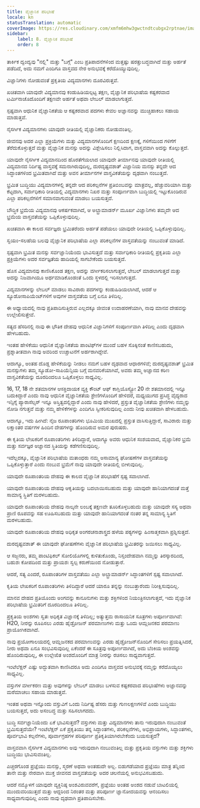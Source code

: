 ```yaml
---
title: ವೈಜ್ಞಾನಿಕ ಪರಿಭಾಷೆ
locale: kn
statusTranslation: automatic
coverImage: https://res.cloudinary.com/xmfm6mhw3gwctndtcubgx2rptnae/image/upload/v1741354419/small_cover_la_gran_rebelion_28716e29d2.webp
sidebar:
    label: 8. ವೈಜ್ಞಾನಿಕ ಪರಿಭಾಷೆ
    order: 8
---
```

ತಾರ್ಕಿಕ ದ್ವಂದ್ವವು "ನಲ್ಲಿ" ಮತ್ತು "ಬಗ್ಗೆ" ಎಂಬ ಪ್ರತಿಪಾದನೆಗಳಿಂದ ಮತ್ತಷ್ಟು ಷರತ್ತುಬದ್ಧವಾಗಿದೆ ಮತ್ತು ಅರ್ಹತೆ ಪಡೆದಿದೆ, ಅದು ನಮಗೆ ಎಂದಿಗೂ ವಾಸ್ತವದ ನೇರ ಅನುಭವಕ್ಕೆ ಕರೆದೊಯ್ಯುವುದಿಲ್ಲ.

ವಿಜ್ಞಾನಿಗಳು ನೋಡುವಂತೆ ಪ್ರಕೃತಿಯ ವಿದ್ಯಮಾನಗಳು ದೂರವಿರುತ್ತವೆ.

ಖಚಿತವಾಗಿ ಯಾವುದೇ ವಿದ್ಯಮಾನವು ಕಂಡುಹಿಡಿಯಲ್ಪಟ್ಟ ತಕ್ಷಣ, ವೈಜ್ಞಾನಿಕ ಪರಿಭಾಷೆಯ ಕಷ್ಟಕರವಾದ ಟರ್ಮಿನಾಚೊದೊಂದಿಗೆ ತಕ್ಷಣವೇ ಅರ್ಹತೆ ಅಥವಾ ಲೇಬಲ್ ಮಾಡಲಾಗುತ್ತದೆ.

ಸ್ಪಷ್ಟವಾಗಿ ಆಧುನಿಕ ವೈಜ್ಞಾನಿಕತೆಯ ಆ ಕಷ್ಟಕರವಾದ ಪದಗಳು ಕೇವಲ ಅಜ್ಞಾನವನ್ನು ಮುಚ್ಚಿಹಾಕಲು ಸಹಾಯ ಮಾಡುತ್ತವೆ.

ನೈಸರ್ಗಿಕ ವಿದ್ಯಮಾನಗಳು ಯಾವುದೇ ರೀತಿಯಲ್ಲಿ ವೈಜ್ಞಾನಿಕರು ನೋಡುವಂತಿಲ್ಲ.

ಜೀವನವು ಅದರ ಎಲ್ಲಾ ಪ್ರಕ್ರಿಯೆಗಳು ಮತ್ತು ವಿದ್ಯಮಾನಗಳೊಂದಿಗೆ ಕ್ಷಣದಿಂದ ಕ್ಷಣಕ್ಕೆ, ಗಳಿಗೆಯಿಂದ ಗಳಿಗೆಗೆ ತೆರೆದುಕೊಳ್ಳುತ್ತದೆ ಮತ್ತು ವೈಜ್ಞಾನಿಕ ಮನಸ್ಸು ಅದನ್ನು ವಿಶ್ಲೇಷಿಸಲು ನಿಲ್ಲಿಸಿದಾಗ, ವಾಸ್ತವವಾಗಿ ಅದನ್ನು ಕೊಲ್ಲುತ್ತದೆ.

ಯಾವುದೇ ನೈಸರ್ಗಿಕ ವಿದ್ಯಮಾನದಿಂದ ಹೊರತೆಗೆಯಲಾದ ಯಾವುದೇ ತೀರ್ಮಾನವು ಯಾವುದೇ ರೀತಿಯಲ್ಲಿ ವಿದ್ಯಮಾನದ ನಿರ್ದಿಷ್ಟ ವಾಸ್ತವಕ್ಕೆ ಸಮನಾಗಿರುವುದಿಲ್ಲ, ದುರದೃಷ್ಟವಶಾತ್ ವಿಜ್ಞಾನಿಯ ಮನಸ್ಸು ತನ್ನದೇ ಆದ ಸಿದ್ಧಾಂತಗಳಿಂದ ಭ್ರಮಿತವಾಗಿದೆ ಮತ್ತು ಅವನ ತೀರ್ಮಾನಗಳ ವಾಸ್ತವಿಕತೆಯನ್ನು ದೃಢವಾಗಿ ನಂಬುತ್ತದೆ.

ಭ್ರಮಿತ ಬುದ್ಧಿಯು ವಿದ್ಯಮಾನಗಳಲ್ಲಿ ತನ್ನದೇ ಆದ ಪರಿಕಲ್ಪನೆಗಳ ಪ್ರತಿಬಿಂಬವನ್ನು ಮಾತ್ರವಲ್ಲ, ಹೆಚ್ಚುವರಿಯಾಗಿ ಮತ್ತು ಕೆಟ್ಟದಾಗಿ, ಸರ್ವಾಧಿಕಾರಿ ರೀತಿಯಲ್ಲಿ ವಿದ್ಯಮಾನಗಳು ನಿಖರ ಮತ್ತು ಸಂಪೂರ್ಣವಾಗಿ ಬುದ್ಧಿಯಲ್ಲಿ ಇಟ್ಟುಕೊಂಡಿರುವ ಎಲ್ಲಾ ಪರಿಕಲ್ಪನೆಗಳಿಗೆ ಸಮಾನವಾಗುವಂತೆ ಮಾಡಲು ಬಯಸುತ್ತದೆ.

ಬೌದ್ಧಿಕ ಭ್ರಮೆಯ ವಿದ್ಯಮಾನವು ಆಕರ್ಷಕವಾಗಿದೆ, ಆ ಅಲ್ಟ್ರಾಮಾಡರ್ನ್ ಮೂರ್ಖ ವಿಜ್ಞಾನಿಗಳು ತಮ್ಮದೇ ಆದ ಭ್ರಮೆಯ ವಾಸ್ತವತೆಯನ್ನು ಒಪ್ಪಿಕೊಳ್ಳುವುದಿಲ್ಲ.

ಖಚಿತವಾಗಿ ಈ ಕಾಲದ ಸರ್ವಜ್ಞರು ಭ್ರಮಿತರೆಂದು ಅರ್ಹತೆ ಪಡೆಯಲು ಯಾವುದೇ ರೀತಿಯಲ್ಲಿ ಒಪ್ಪಿಕೊಳ್ಳುವುದಿಲ್ಲ.

ಸ್ವಯಂ-ಸಲಹೆಯ ಬಲವು ವೈಜ್ಞಾನಿಕ ಪರಿಭಾಷೆಯ ಎಲ್ಲಾ ಪರಿಕಲ್ಪನೆಗಳ ವಾಸ್ತವತೆಯನ್ನು ನಂಬುವಂತೆ ಮಾಡಿದೆ.

ಸ್ಪಷ್ಟವಾಗಿ ಭ್ರಮಿತ ಮನಸ್ಸು ಸರ್ವಜ್ಞಾನಿಯೆಂದು ಭಾವಿಸುತ್ತದೆ ಮತ್ತು ಸರ್ವಾಧಿಕಾರಿ ರೀತಿಯಲ್ಲಿ ಪ್ರಕೃತಿಯ ಎಲ್ಲಾ ಪ್ರಕ್ರಿಯೆಗಳು ಅದರ ಸರ್ವಜ್ಞತೆಯ ಹಾದಿಯಲ್ಲಿ ಸಾಗಬೇಕೆಂದು ಬಯಸುತ್ತದೆ.

ಹೊಸ ವಿದ್ಯಮಾನವು ಕಾಣಿಸಿಕೊಂಡ ತಕ್ಷಣ, ಅದನ್ನು ವರ್ಗೀಕರಿಸಲಾಗುತ್ತದೆ, ಲೇಬಲ್ ಮಾಡಲಾಗುತ್ತದೆ ಮತ್ತು ಅದನ್ನು ನಿಜವಾಗಿಯೂ ಅರ್ಥಮಾಡಿಕೊಂಡಂತೆ ಒಂದು ಸ್ಥಳದಲ್ಲಿ ಇರಿಸಲಾಗುತ್ತದೆ.

ವಿದ್ಯಮಾನಗಳನ್ನು ಲೇಬಲ್ ಮಾಡಲು ಸಾವಿರಾರು ಪದಗಳನ್ನು ಕಂಡುಹಿಡಿಯಲಾಗಿದೆ, ಆದರೆ ಆ ಸ್ಯೂಡೋಸಾಪಿಯೆಂಟ್‌ಗಳಿಗೆ ಅವುಗಳ ವಾಸ್ತವತೆಯ ಬಗ್ಗೆ ಏನೂ ತಿಳಿದಿಲ್ಲ.

ಈ ಅಧ್ಯಾಯದಲ್ಲಿ ನಾವು ಪ್ರತಿಪಾದಿಸುತ್ತಿರುವ ಎಲ್ಲದಕ್ಕೂ ಜೀವಂತ ಉದಾಹರಣೆಯಾಗಿ, ನಾವು ಮಾನವ ದೇಹವನ್ನು ಉಲ್ಲೇಖಿಸುತ್ತೇವೆ.

ಸತ್ಯದ ಹೆಸರಿನಲ್ಲಿ ನಾವು ಈ ಭೌತಿಕ ದೇಹವು ಆಧುನಿಕ ವಿಜ್ಞಾನಿಗಳಿಗೆ ಸಂಪೂರ್ಣವಾಗಿ ತಿಳಿದಿಲ್ಲ ಎಂದು ದೃಢವಾಗಿ ಹೇಳಬಹುದು.

ಇಂತಹ ಹೇಳಿಕೆಯು ಆಧುನಿಕ ವೈಜ್ಞಾನಿಕತೆಯ ಪಾಂಟಿಫ್‌ಗಳ ಮುಂದೆ ಬಹಳ ಸೊಕ್ಕಿನಂತೆ ಕಾಣಿಸಬಹುದು, ಪ್ರಶ್ನಾತೀತವಾಗಿ ನಾವು ಅವರಿಂದ ಉಚ್ಚಾಟನೆಗೆ ಅರ್ಹರಾಗಿದ್ದೇವೆ.

ಆದಾಗ್ಯೂ, ಅಂತಹ ದೊಡ್ಡ ಹೇಳಿಕೆಯನ್ನು ನೀಡಲು ನಮಗೆ ಬಹಳ ದೃಢವಾದ ಆಧಾರಗಳಿವೆ; ದುರದೃಷ್ಟವಶಾತ್ ಭ್ರಮಿತ ಮನಸ್ಸುಗಳು ತಮ್ಮ ಸ್ಯೂಡೋ-ಸಾಪಿಯೆನ್ಸಿಯ ಬಗ್ಗೆ ಮನವರಿಕೆಯಾಗಿವೆ, ಅವರು ತಮ್ಮ ಅಜ್ಞಾನದ ಕಠಿಣ ವಾಸ್ತವಿಕತೆಯನ್ನು ದೂರದಿಂದಲೂ ಒಪ್ಪಿಕೊಳ್ಳಲು ಸಾಧ್ಯವಿಲ್ಲ.

16, 17, 18 ನೇ ಶತಮಾನಗಳ ಆಸಕ್ತಿದಾಯಕ ವ್ಯಕ್ತಿ ಕೌಂಟ್ ಆಫ್ ಕಾಗ್ಲಿಯೊಸ್ಟ್ರೋ 20 ನೇ ಶತಮಾನದಲ್ಲಿ ಇನ್ನೂ ಬದುಕಿದ್ದಾರೆ ಎಂದು ನಾವು ಆಧುನಿಕ ವೈಜ್ಞಾನಿಕತೆಯ ಶ್ರೇಣಿಗಳೊಂದಿಗೆ ಹೇಳಿದರೆ, ಮಧ್ಯಯುಗದ ಪ್ರಸಿದ್ಧ ವೈದ್ಯರಾದ ಇನ್ಸಿಗ್ನೆ ಪ್ಯಾರಾಸೆಲ್ಸಸ್ ಇನ್ನೂ ಅಸ್ತಿತ್ವದಲ್ಲಿದ್ದಾರೆ ಎಂದು ನಾವು ಹೇಳಿದರೆ, ಪ್ರಸ್ತುತ ವೈಜ್ಞಾನಿಕತೆಯ ಶ್ರೇಣಿಗಳು ನಮ್ಮನ್ನು ನೋಡಿ ನಗುತ್ತವೆ ಮತ್ತು ನಮ್ಮ ಹೇಳಿಕೆಗಳನ್ನು ಎಂದಿಗೂ ಸ್ವೀಕರಿಸುವುದಿಲ್ಲ ಎಂದು ನೀವು ಖಚಿತವಾಗಿ ಹೇಳಬಹುದು.

ಆದಾಗ್ಯೂ, ಇದು ಹೀಗಿದೆ: ನೈಜ ರೂಪಾಂತರಿಗಳು ಭೂಮಿಯ ಮುಖದಲ್ಲಿ ಪ್ರಸ್ತುತ ವಾಸಿಸುತ್ತಿದ್ದಾರೆ, ಸಾವಿರಾರು ಮತ್ತು ಲಕ್ಷಾಂತರ ವರ್ಷಗಳ ಹಿಂದಿನ ದೇಹಗಳನ್ನು ಹೊಂದಿರುವ ಅಮರ ಪುರುಷರು.

ಈ ಕೃತಿಯ ಲೇಖಕರಿಗೆ ರೂಪಾಂತರಿಗಳು ತಿಳಿದಿದ್ದಾರೆ, ಆದಾಗ್ಯೂ ಅವರು ಆಧುನಿಕ ಸಂಶಯವಾದ, ವೈಜ್ಞಾನಿಕರ ಭ್ರಮೆ ಮತ್ತು ಸರ್ವಜ್ಞರ ಅಜ್ಞಾನದ ಸ್ಥಿತಿಯನ್ನು ಕಡೆಗಣಿಸುವುದಿಲ್ಲ.

ಇದೆಲ್ಲದಕ್ಕೂ, ವೈಜ್ಞಾನಿಕ ಪರಿಭಾಷೆಯ ಮತಾಂಧರು ನಮ್ಮ ಅಸಾಮಾನ್ಯ ಘೋಷಣೆಗಳ ವಾಸ್ತವತೆಯನ್ನು ಒಪ್ಪಿಕೊಳ್ಳುತ್ತಾರೆ ಎಂದು ನಂಬುವ ಭ್ರಮೆಗೆ ನಾವು ಯಾವುದೇ ರೀತಿಯಲ್ಲಿ ಬೀಳುವುದಿಲ್ಲ.

ಯಾವುದೇ ರೂಪಾಂತರಿಯ ದೇಹವು ಈ ಕಾಲದ ವೈಜ್ಞಾನಿಕ ಪರಿಭಾಷೆಗೆ ಸ್ಪಷ್ಟ ಸವಾಲಾಗಿದೆ.

ಯಾವುದೇ ರೂಪಾಂತರಿಯ ದೇಹವು ಆಕೃತಿಯನ್ನು ಬದಲಾಯಿಸಬಹುದು ಮತ್ತು ಯಾವುದೇ ಹಾನಿಯಾಗದಂತೆ ಮತ್ತೆ ಸಾಮಾನ್ಯ ಸ್ಥಿತಿಗೆ ಮರಳಬಹುದು.

ಯಾವುದೇ ರೂಪಾಂತರಿಯ ದೇಹವು ನಾಲ್ಕನೇ ಲಂಬಕ್ಕೆ ತಕ್ಷಣವೇ ತೂರಿಕೊಳ್ಳಬಹುದು ಮತ್ತು ಯಾವುದೇ ಸಸ್ಯ ಅಥವಾ ಪ್ರಾಣಿ ರೂಪವನ್ನು ಸಹ ಊಹಿಸಬಹುದು ಮತ್ತು ಯಾವುದೇ ಹಾನಿಯಾಗದಂತೆ ನಂತರ ತನ್ನ ಸಾಮಾನ್ಯ ಸ್ಥಿತಿಗೆ ಮರಳಬಹುದು.

ಯಾವುದೇ ರೂಪಾಂತರಿಯ ದೇಹವು ಅಧಿಕೃತ ಅಂಗರಚನಾಶಾಸ್ತ್ರದ ಹಳೆಯ ಪಠ್ಯಗಳನ್ನು ಹಿಂಸಾತ್ಮಕವಾಗಿ ಪ್ರಶ್ನಿಸುತ್ತದೆ.

ದುರದೃಷ್ಟವಶಾತ್ ಈ ಯಾವುದೇ ಘೋಷಣೆಗಳು ವೈಜ್ಞಾನಿಕ ಪರಿಭಾಷೆಯ ಭ್ರಮಿತರನ್ನು ಜಯಿಸಲು ಸಾಧ್ಯವಿಲ್ಲ.

ಆ ಸಜ್ಜನರು, ತಮ್ಮ ಪಾಂಟಿಫಿಕಲ್ ಸೋಲಿಯೊಗಳಲ್ಲಿ ಕುಳಿತುಕೊಂಡು, ನಿಸ್ಸಂದೇಹವಾಗಿ ನಮ್ಮನ್ನು ತಿರಸ್ಕಾರದಿಂದ, ಬಹುಶಃ ಕೋಪದಿಂದ ಮತ್ತು ಪ್ರಾಯಶಃ ಸ್ವಲ್ಪ ಕರುಣೆಯಿಂದ ನೋಡುತ್ತಾರೆ.

ಆದರೆ, ಸತ್ಯ ಎಂದರೆ, ರೂಪಾಂತರಿಗಳ ವಾಸ್ತವತೆಯು ಎಲ್ಲಾ ಅಲ್ಟ್ರಾಮಾಡರ್ನ್ ಸಿದ್ಧಾಂತಗಳಿಗೆ ಸ್ಪಷ್ಟ ಸವಾಲಾಗಿದೆ.

ಕೃತಿಯ ಲೇಖಕರಿಗೆ ರೂಪಾಂತರಿಗಳು ತಿಳಿದಿದ್ದಾರೆ ಆದರೆ ಯಾರೂ ತನ್ನನ್ನು ನಂಬುತ್ತಾರೆಂದು ನಿರೀಕ್ಷಿಸುವುದಿಲ್ಲ.

ಮಾನವ ದೇಹದ ಪ್ರತಿಯೊಂದು ಅಂಗವನ್ನು ಕಾನೂನುಗಳು ಮತ್ತು ಶಕ್ತಿಗಳಿಂದ ನಿಯಂತ್ರಿಸಲಾಗುತ್ತದೆ, ಇದು ವೈಜ್ಞಾನಿಕ ಪರಿಭಾಷೆಯ ಭ್ರಮಿತರಿಗೆ ದೂರದಿಂದಲೂ ತಿಳಿದಿಲ್ಲ.

ಪ್ರಕೃತಿಯ ಅಂಶಗಳು ಸ್ವತಃ ಅಧಿಕೃತ ವಿಜ್ಞಾನಕ್ಕೆ ತಿಳಿದಿಲ್ಲ; ಅತ್ಯುತ್ತಮ ರಾಸಾಯನಿಕ ಸೂತ್ರಗಳು ಅಪೂರ್ಣವಾಗಿವೆ: H2O, ನೀರನ್ನು ರೂಪಿಸಲು ಎರಡು ಹೈಡ್ರೋಜನ್ ಪರಮಾಣುಗಳು ಮತ್ತು ಒಂದು ಆಮ್ಲಜನಕದ ಪರಮಾಣು ಪ್ರಾಯೋಗಿಕವಾಗಿದೆ.

ನಾವು ಪ್ರಯೋಗಾಲಯದಲ್ಲಿ ಆಮ್ಲಜನಕದ ಪರಮಾಣುವನ್ನು ಎರಡು ಹೈಡ್ರೋಜನ್‌ನೊಂದಿಗೆ ಸೇರಿಸಲು ಪ್ರಯತ್ನಿಸಿದರೆ, ನೀರು ಅಥವಾ ಏನೂ ಸಂಭವಿಸುವುದಿಲ್ಲ ಏಕೆಂದರೆ ಈ ಸೂತ್ರವು ಅಪೂರ್ಣವಾಗಿದೆ, ಅದು ಬೆಂಕಿಯ ಅಂಶವನ್ನು ಹೊಂದಿರುವುದಿಲ್ಲ, ಈ ಉಲ್ಲೇಖಿತ ಅಂಶದೊಂದಿಗೆ ಮಾತ್ರ ನೀರನ್ನು ರಚಿಸಲು ಸಾಧ್ಯವಾಗುತ್ತದೆ.

ಇಂಟೆಲೆಕ್ಷನ್ ಎಷ್ಟು ಅದ್ಭುತವಾಗಿ ಕಾಣಿಸಿದರೂ ಅದು ಎಂದಿಗೂ ವಾಸ್ತವದ ಅನುಭವಕ್ಕೆ ನಮ್ಮನ್ನು ಕರೆದೊಯ್ಯಲು ಸಾಧ್ಯವಿಲ್ಲ.

ವಸ್ತುಗಳ ವರ್ಗೀಕರಣ ಮತ್ತು ಅವುಗಳನ್ನು ಲೇಬಲ್ ಮಾಡಲು ಬಳಸುವ ಕಷ್ಟಕರವಾದ ಪರಿಭಾಷೆಗಳು ಅಜ್ಞಾನವನ್ನು ಮರೆಮಾಚಲು ಸಹಾಯ ಮಾಡುತ್ತವೆ.

ಇಂತಹ ಅಥವಾ ಇನ್ನೊಂದು ವಸ್ತುವಿಗೆ ಒಂದು ನಿರ್ದಿಷ್ಟ ಹೆಸರು ಮತ್ತು ಗುಣಲಕ್ಷಣಗಳಿವೆ ಎಂದು ಬುದ್ಧಿಯು ಬಯಸುತ್ತದೆ, ಅದು ಅಸಂಬದ್ಧ ಮತ್ತು ಸಹಿಸಲಾಗದದು.

ಬುದ್ಧಿ ಸರ್ವಜ್ಞಾನಿಯೆಂದು ಏಕೆ ಭಾವಿಸುತ್ತದೆ? ವಸ್ತುಗಳು ಮತ್ತು ವಿದ್ಯಮಾನಗಳು ತಾನು ಇರುವುದಾಗಿ ನಂಬುವಂತೆ ಭ್ರಮಿಸುತ್ತದೆಯೇ? ಇಂಟೆಲೆಕ್ಷನ್ ಏಕೆ ಪ್ರಕೃತಿಯು ತನ್ನ ಸಿದ್ಧಾಂತಗಳು, ಪರಿಕಲ್ಪನೆಗಳು, ಅಭಿಪ್ರಾಯಗಳು, ಸಿದ್ಧಾಂತಗಳು, ಪೂರ್ವಭಾವಿ ಕಲ್ಪನೆಗಳು, ಪೂರ್ವಾಗ್ರಹಗಳ ಪರಿಪೂರ್ಣ ಪ್ರತಿಕೃತಿಯಾಗಿರಬೇಕೆಂದು ಬಯಸುತ್ತದೆ?

ವಾಸ್ತವವಾಗಿ ನೈಸರ್ಗಿಕ ವಿದ್ಯಮಾನಗಳು ಅವು ಇರುವುದಾಗಿ ನಂಬುವಂತಿಲ್ಲ ಮತ್ತು ಪ್ರಕೃತಿಯ ವಸ್ತುಗಳು ಮತ್ತು ಶಕ್ತಿಗಳು ಬುದ್ಧಿಯು ಭಾವಿಸುವಂತಿಲ್ಲ.

ಎಚ್ಚರಗೊಂಡ ಪ್ರಜ್ಞೆಯು ಮನಸ್ಸು, ಸ್ಮರಣೆ ಅಥವಾ ಅಂತಹುದೇ ಅಲ್ಲ. ಬಿಡುಗಡೆಯಾದ ಪ್ರಜ್ಞೆಯು ಮಾತ್ರ ತನ್ನಿಂದ ತಾನೇ ಮತ್ತು ನೇರವಾಗಿ ಮುಕ್ತ ಜೀವನದ ವಾಸ್ತವತೆಯನ್ನು ಅದರ ಚಲನೆಯಲ್ಲಿ ಅನುಭವಿಸಬಹುದು.

ಆದರೆ ನಮ್ಮೊಳಗೆ ಯಾವುದೇ ವ್ಯಕ್ತಿನಿಷ್ಠ ಅಂಶವಿರುವವರೆಗೆ, ಪ್ರಜ್ಞೆಯು ಅಂತಹ ಅಂಶದ ನಡುವೆ ಬಾಟಲಿಯಲ್ಲಿ ಮುಂದುವರಿಯುತ್ತದೆ ಮತ್ತು ಆದ್ದರಿಂದ ನಿರಂತರ ಮತ್ತು ಪರಿಪೂರ್ಣ ಜ್ಞಾನೋದಯವನ್ನು ಆನಂದಿಸಲು ಸಾಧ್ಯವಾಗುವುದಿಲ್ಲ ಎಂದು ನಾವು ದೃಢವಾಗಿ ಪ್ರತಿಪಾದಿಸಬೇಕು.

